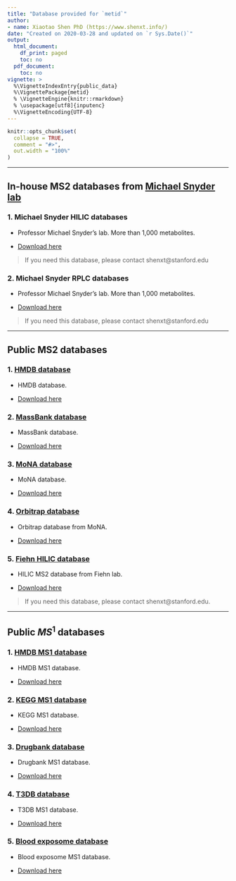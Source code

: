 ```yaml
---
title: "Database provided for `metid`"
author:
- name: Xiaotao Shen PhD (https://www.shenxt.info/)
date: "Created on 2020-03-28 and updated on `r Sys.Date()`"
output:
  html_document:
    df_print: paged
    toc: no
  pdf_document:
    toc: no
vignette: >
  %\VignetteIndexEntry{public_data}
  %\VignettePackage{metid}
  % \VignetteEngine{knitr::rmarkdown}
  % \usepackage[utf8]{inputenc}
  %\VignetteEncoding{UTF-8}
---
```


```r
knitr::opts_chunk$set(
  collapse = TRUE,
  comment = "#>",
  out.width = "100%"
)
```

***

## **In-house MS2 databases from [Michael Snyder lab](http://med.stanford.edu/snyderlab.html)**

### 1. Michael Snyder HILIC databases

* <i class="fa fa-info"></i> Professor Michael Snyder's lab. More than 1,000 metabolites.

* <i class="fa fa-download"></i> [Download here]()

> If you need this database, please contact shenxt@stanford.edu

### 2. Michael Snyder RPLC databases

* <i class="fa fa-info"></i> Professor Michael Snyder's lab. More than 1,000 metabolites.

* <i class="fa fa-download"></i> [Download here]()

> If you need this database, please contact shenxt@stanford.edu

***

## **Public MS2 databases**

### 1. [HMDB database](https://hmdb.ca/downloads)

* <i class="fa fa-info"></i> HMDB database.

* <i class="fa fa-download"></i> [Download here](https://www.shenxt.info/ms2_data/hmdbDatabase0.0.2)

### 2. [MassBank database](https://massbank.eu/MassBank/)

* <i class="fa fa-info"></i> MassBank database.

* <i class="fa fa-download"></i> [Download here](https://www.shenxt.info/ms2_data/massbankDatabase0.0.2)

### 3. [MoNA database](https://mona.fiehnlab.ucdavis.edu/)

* <i class="fa fa-info"></i> MoNA database.

* <i class="fa fa-download"></i> [Download here](https://www.shenxt.info/ms2_data/monaDatabase0.0.2)

### 4. [Orbitrap database](https://mona.fiehnlab.ucdavis.edu/)

* <i class="fa fa-info"></i> Orbitrap database from MoNA.

* <i class="fa fa-download"></i> [Download here](https://www.shenxt.info/ms2_data/orbitrapDatabase0.0.1)

### 5. [Fiehn HILIC database](https://fiehnlab.ucdavis.edu/staff/kind/publications)

* <i class="fa fa-info"></i> HILIC MS2 database from Fiehn lab.

* <i class="fa fa-download"></i> [Download here](https://www.shenxt.info/ms2_data/fiehn_hilic_database0.0.1)

<!-- ### 6. Exposome database -->

<!-- * <i class="fa fa-info"></i> Some chemical exposome database -->

<!-- * <i class="fa fa-download"></i> [Download here](https://www.shenxt.info/ms2_data/exposureDatabase) -->

> If you need this database, please contact shenxt@stanford.edu.

***

## **Public $MS^1$ databases**

### 1. [HMDB MS1 database](https://hmdb.ca/downloads)

* <i class="fa fa-info"></i> HMDB MS1 database.

* <i class="fa fa-download"></i> [Download here](https://www.shenxt.info/ms2_data/hmdbMS1Database0.0.1)


### 2. [KEGG MS1 database](https://www.genome.jp/kegg/compound/)

* <i class="fa fa-info"></i> KEGG MS1 database.

* <i class="fa fa-download"></i> [Download here](https://www.shenxt.info/ms2_data/keggMS1Database_1.0)

### 3. [Drugbank database](https://go.drugbank.com/releases/latest)

* <i class="fa fa-info"></i> Drugbank MS1 database.

* <i class="fa fa-download"></i> [Download here](https://www.shenxt.info/ms2_data/drugbankMS1Database5.1.8)

<!-- ### 4. [Foodb database](https://foodb.ca/downloads) -->

<!-- * <i class="fa fa-info"></i> Foodb MS1 database. -->

<!-- * <i class="fa fa-download"></i> [Download here](https://www.shenxt.info/ms2_data/hmdbMS1Database0.0.1) -->

### 4. [T3DB database](http://www.t3db.ca/downloads)

* <i class="fa fa-info"></i> T3DB MS1 database.

* <i class="fa fa-download"></i> [Download here](https://www.shenxt.info/ms2_data/t3dbMS1Database_1.0)

### 5. [Blood exposome database](https://bloodexposome.org/#/download)

* <i class="fa fa-info"></i> Blood exposome MS1 database.

* <i class="fa fa-download"></i> [Download here](https://www.shenxt.info/ms2_data/bloodExposomeMS1Database_1.0)











